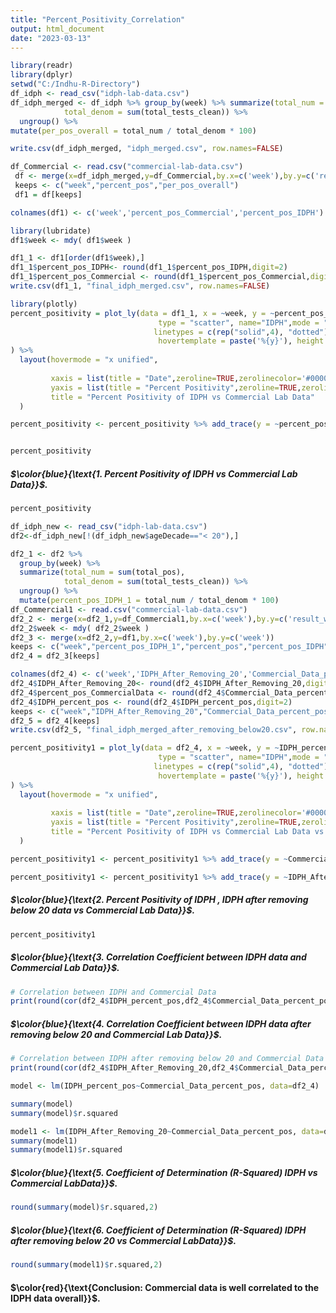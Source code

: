 ```yaml
---
title: "Percent_Positivity_Correlation"
output: html_document
date: "2023-03-13"
---
```




```r
library(readr)
library(dplyr)
setwd("C:/Indhu-R-Directory")
df_idph <- read_csv("idph-lab-data.csv")
df_idph_merged <- df_idph %>% group_by(week) %>% summarize(total_num = sum(total_pos),
            total_denom = sum(total_tests_clean)) %>%
  ungroup() %>%
mutate(per_pos_overall = total_num / total_denom * 100)

write.csv(df_idph_merged, "idph_merged.csv", row.names=FALSE)

df_Commercial <- read.csv("commercial-lab-data.csv")
 df <- merge(x=df_idph_merged,y=df_Commercial,by.x=c('week'),by.y=c('result_week'))
 keeps <- c("week","percent_pos","per_pos_overall")
 df1 = df[keeps]

```

```r
colnames(df1) <- c('week','percent_pos_Commercial','percent_pos_IDPH')
```

```r
library(lubridate)
df1$week <- mdy( df1$week )
```

```r
df1_1 <- df1[order(df1$week),]
df1_1$percent_pos_IDPH<- round(df1_1$percent_pos_IDPH,digit=2)
df1_1$percent_pos_Commercial <- round(df1_1$percent_pos_Commercial,digit=2)
write.csv(df1_1, "final_idph_merged.csv", row.names=FALSE)
```





```r
library(plotly)
percent_positivity = plot_ly(data = df1_1, x = ~week, y = ~percent_pos_IDPH,
                                 type = "scatter", name="IDPH",mode = "lines+markers", colors = colors,
                                linetypes = c(rep("solid",4), "dotted"),
                                 hovertemplate = paste('%{y}'), height = 500
) %>%
  layout(hovermode = "x unified",
      
         xaxis = list(title = "Date",zeroline=TRUE,zerolinecolor='#000000',zerolinewidth = 7,showgrid=F),
         yaxis = list(title = "Percent Positivity",zeroline=TRUE,zerolinecolor='#000000',zerolinewidth = 7,showgrid=F),
         title = "Percent Positivity of IDPH vs Commercial Lab Data"
  ) 

percent_positivity <- percent_positivity %>% add_trace(y = ~percent_pos_Commercial, name = 'Commercial_Data', mode = 'lines+markers') 


percent_positivity
```


#####  $\color{blue}{\text{1. Percent Positivity of IDPH vs Commercial Lab Data}}$.

```r
percent_positivity
```



```r
df_idph_new <- read_csv("idph-lab-data.csv")
df2<-df_idph_new[!(df_idph_new$ageDecade=="< 20"),]

```


```r
df2_1 <- df2 %>%
  group_by(week) %>%
  summarize(total_num = sum(total_pos),
            total_denom = sum(total_tests_clean)) %>%
  ungroup() %>%
  mutate(percent_pos_IDPH_1 = total_num / total_denom * 100)
df_Commercial1 <- read.csv("commercial-lab-data.csv")
df2_2 <- merge(x=df2_1,y=df_Commercial1,by.x=c('week'),by.y=c('result_week'))
df2_2$week <- mdy( df2_2$week )
df2_3 <- merge(x=df2_2,y=df1,by.x=c('week'),by.y=c('week'))
keeps <- c("week","percent_pos_IDPH_1","percent_pos","percent_pos_IDPH")
df2_4 = df2_3[keeps]

```

```r
colnames(df2_4) <- c('week','IDPH_After_Removing_20','Commercial_Data_percent_pos','IDPH_percent_pos')
df2_4$IDPH_After_Removing_20<- round(df2_4$IDPH_After_Removing_20,digit=2)
df2_4$percent_pos_CommercialData <- round(df2_4$Commercial_Data_percent_pos,digit=2)
df2_4$IDPH_percent_pos <- round(df2_4$IDPH_percent_pos,digit=2)
keeps <- c("week","IDPH_After_Removing_20","Commercial_Data_percent_pos","IDPH_percent_pos")
df2_5 = df2_4[keeps]
write.csv(df2_5, "final_idph_merged_after_removing_below20.csv", row.names=FALSE)


```

```r
percent_positivity1 = plot_ly(data = df2_4, x = ~week, y = ~IDPH_percent_pos,
                                 type = "scatter", name="IDPH",mode = "lines+markers", colors = colors,
                                linetypes = c(rep("solid",4), "dotted"),
                                 hovertemplate = paste('%{y}'), height = 500
) %>%
  layout(hovermode = "x unified",
      
         xaxis = list(title = "Date",zeroline=TRUE,zerolinecolor='#000000',zerolinewidth = 7,showgrid=F),
         yaxis = list(title = "Percent Positivity",zeroline=TRUE,zerolinecolor='#000000',zerolinewidth = 7,showgrid=F),
         title = "Percent Positivity of IDPH vs Commercial Lab Data vs IDPH Data after removing below 20 data"
  ) 

percent_positivity1 <- percent_positivity1 %>% add_trace(y = ~Commercial_Data_percent_pos, name = 'Commercial_Data', mode = 'lines+markers') 

percent_positivity1 <- percent_positivity1 %>% add_trace(y = ~IDPH_After_Removing_20, name = 'IDPH Data after removing bekow 20 data', mode = 'lines+markers') 

```

#####  $\color{blue}{\text{2. Percent Positivity of IDPH , IDPH after removing below 20 data vs Commercial Lab Data}}$.

```r
percent_positivity1 
```


#####  $\color{blue}{\text{3. Correlation Coefficient between IDPH data and Commercial Lab Data}}$.

```r
# Correlation between IDPH and Commercial Data
print(round(cor(df2_4$IDPH_percent_pos,df2_4$Commercial_Data_percent_pos),2))

```


#####  $\color{blue}{\text{4. Correlation Coefficient between IDPH data after removing below 20 and Commercial Lab Data}}$.

```r
# Correlation between IDPH after removing below 20 and Commercial Data
print(round(cor(df2_4$IDPH_After_Removing_20,df2_4$Commercial_Data_percent_pos),2))
```



```r
model <- lm(IDPH_percent_pos~Commercial_Data_percent_pos, data=df2_4)

summary(model)
summary(model)$r.squared
```



```r
model1 <- lm(IDPH_After_Removing_20~Commercial_Data_percent_pos, data=df2_4)
summary(model1)
summary(model1)$r.squared
```

#####  $\color{blue}{\text{5. Coefficient of Determination (R-Squared) IDPH vs Commercial LabData}}$.

```r
round(summary(model)$r.squared,2)
```

#####  $\color{blue}{\text{6. Coefficient of Determination (R-Squared) IDPH after removing below 20 vs Commercial LabData}}$.

```r
round(summary(model1)$r.squared,2)
```

####  $\color{red}{\text{Conclusion: Commercial data is well correlated to the IDPH data overall}}$.